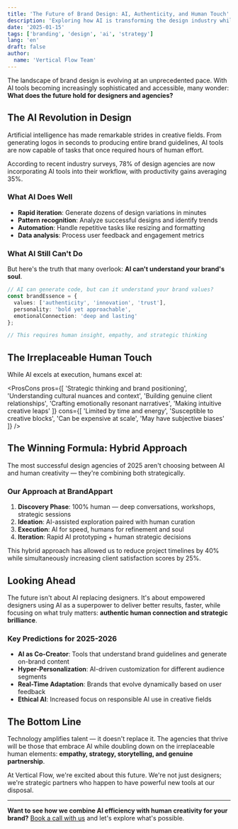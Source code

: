```yaml
---
title: 'The Future of Brand Design: AI, Authenticity, and Human Touch'
description: 'Exploring how AI is transforming the design industry while emphasizing the irreplaceable value of human creativity and authentic brand storytelling.'
date: '2025-01-15'
tags: ['branding', 'design', 'ai', 'strategy']
lang: 'en'
draft: false
author:
  name: 'Vertical Flow Team'
---
```


The landscape of brand design is evolving at an unprecedented pace. With AI tools becoming increasingly sophisticated and accessible, many wonder: **What does the future hold for designers and agencies?**

## The AI Revolution in Design

Artificial intelligence has made remarkable strides in creative fields. From generating logos in seconds to producing entire brand guidelines, AI tools are now capable of tasks that once required hours of human effort.

<Callout type="info" title="Quick Stats">
According to recent industry surveys, 78% of design agencies are now incorporating AI tools into their workflow, with productivity gains averaging 35%.
</Callout>

### What AI Does Well

- **Rapid iteration**: Generate dozens of design variations in minutes
- **Pattern recognition**: Analyze successful designs and identify trends
- **Automation**: Handle repetitive tasks like resizing and formatting
- **Data analysis**: Process user feedback and engagement metrics

### What AI Still Can't Do

But here's the truth that many overlook: **AI can't understand your brand's soul**.

```typescript
// AI can generate code, but can it understand your brand values?
const brandEssence = {
  values: ['authenticity', 'innovation', 'trust'],
  personality: 'bold yet approachable',
  emotionalConnection: 'deep and lasting'
};

// This requires human insight, empathy, and strategic thinking
```

## The Irreplaceable Human Touch

While AI excels at execution, humans excel at:

<ProsCons
  pros={[
    'Strategic thinking and brand positioning',
    'Understanding cultural nuances and context',
    'Building genuine client relationships',
    'Crafting emotionally resonant narratives',
    'Making intuitive creative leaps'
  ]}
  cons={[
    'Limited by time and energy',
    'Susceptible to creative blocks',
    'Can be expensive at scale',
    'May have subjective biases'
  ]}
/>

## The Winning Formula: Hybrid Approach

The most successful design agencies of 2025 aren't choosing between AI and human creativity — they're combining both strategically.

### Our Approach at BrandAppart

1. **Discovery Phase**: 100% human — deep conversations, workshops, strategic sessions
2. **Ideation**: AI-assisted exploration paired with human curation
3. **Execution**: AI for speed, humans for refinement and soul
4. **Iteration**: Rapid AI prototyping + human strategic decisions

<Callout type="success" title="Real Results">
This hybrid approach has allowed us to reduce project timelines by 40% while simultaneously increasing client satisfaction scores by 25%.
</Callout>

## Looking Ahead

The future isn't about AI replacing designers. It's about empowered designers using AI as a superpower to deliver better results, faster, while focusing on what truly matters: **authentic human connection and strategic brilliance**.

### Key Predictions for 2025-2026

- **AI as Co-Creator**: Tools that understand brand guidelines and generate on-brand content
- **Hyper-Personalization**: AI-driven customization for different audience segments
- **Real-Time Adaptation**: Brands that evolve dynamically based on user feedback
- **Ethical AI**: Increased focus on responsible AI use in creative fields

## The Bottom Line

Technology amplifies talent — it doesn't replace it. The agencies that thrive will be those that embrace AI while doubling down on the irreplaceable human elements: **empathy, strategy, storytelling, and genuine partnership**.

At Vertical Flow, we're excited about this future. We're not just designers; we're strategic partners who happen to have powerful new tools at our disposal.

---

**Want to see how we combine AI efficiency with human creativity for your brand?** [Book a call with us](/contact) and let's explore what's possible.

